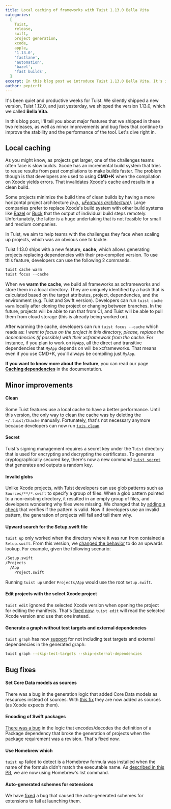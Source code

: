 ```yaml
---
title: Local caching of frameworks with Tuist 1.13.0 Bella Vita
categories:
  [
    Tuist,
    release,
    swift,
    project generation,
    xcode,
    apple,
    '1.13.0',
    'fastlane',
    'automation',
    'bazel',
    'fast builds',
  ]
excerpt: In this blog post we introduce Tuist 1.13.0 Bella Vita. It's is a huge leap forward for Tuist because it introduces a new feature, local cache, to help teams speed up their buidls. This version also ships with significant improvements and some bug fixes.
author: pepicrft
---
```


It's been quiet and productive weeks for Tuist.
We silently shipped a new version, Tuist 1.12.0,
and just yesterday,
we shipped the version 1.13.0,
which we called **Bella Vita**.

In this blog post,
I'll tell you about major features that we shipped in these two releases,
as well as minor improvements and bug fixes that continue to improve the stability and the performance of the tool.
Let's dive right in.

## Local caching

As you might know,
as projects get larger, one of the challenges teams often face is slow builds.
Xcode has an incremental build system that tries to reuse results from past compilations to make builds faster.
The problem though is that developers are used to using **CMD+K** when the compilation on Xcode yields errors.
That invalidates Xcode's cache and results in a clean build.

Some projects minimize the build time of clean builds by having a more horizontal project architecture _(e.g., [µFeatures architecture](https://docs.tuist.io/building-at-scale/microfeatures/))_. Large companies prefer to replace Xcode's build system with other build systems like [Bazel](https://bazel.build) or [Buck](https://buck.build/) that the output of individual build steps remotely. Unfortunately, the latter is a huge undertaking that is not feasible for small and medium companies.

In Tuist, we aim to help teams with the challenges they face when scaling up projects, which was an obvious one to tackle.

Tuist 1.13.0 ships with a new feature, **cache**, which allows generating projects replacing dependencies with their pre-compiled version. To use this feature, developers can use the following 2 commands.

```swift
tuist cache warm
tuist focus --cache
```

When we **warm the cache**, we build all frameworks as xcframeworks and store them in a local directory. They are uniquely identified by a hash that is calculated based on the target attributes, project, dependencies, and the environment (e.g. Tuist and Swift version). Developers can run `tuist cache warm` locally after cloning the project or changing between branches. In the future, projects will be able to run that from CI, and Tuist will be able to pull them from cloud storage (this is already being worked on).

After warming the cache, developers can run `tuist focus --cache` which reads as: _I want to focus on the project in this directory, please, replace the dependencies (if possible) with their xcframework from the cache_. For instance, if you plan to work on `MyApp`, all the direct and transitive dependencies that `MyApp` depends on will be xcframeworks. That means even if you use CMD+K, you'll always be compiling just `MyApp`.

**If you want to know more about the feature**, you can read our page [**Caching dependencies**](https://docs.tuist.io/building-at-scale/caching/) in the documentation.

## Minor improvements

#### Clean

Some Tuist features use a local cache to have a better performance. Until this version, the only way to clean the cache was by deleting the `~/.tuist/Chache` manually. Fortunately, that's not necessary anymore because developers can now run [`tuis clean`](https://github.com/tuist/tuist/pull/1516).

#### Secret

Tuist's signing management requires a secret key under the `Tuist` directory that is used for encrypting and decrypting the certificates. To generate cryptographically secured key, there's now a new command [`tuist secret`](https://github.com/tuist/tuist/pull/1471) that generates and outputs a random key.

#### Invalid globs

Unlike Xcode projects, with Tuist developers can use glob patterns such as `Sources/**/*.swift` to specify a group of files.
When a glob pattern pointed to a non-existing directory, it resulted in an empty group of files, and developers wondering why files were missing.
We changed that by [adding a check](https://github.com/tuist/tuist/pull/1523) that verifies if the pattern is valid. Now if developers use an invalid pattern, the generation of projects will fail and tell them why.

#### Upward search for the Setup.swift file

`tuist up` only worked when the directory where it was run from contained a `Setup.swift`.
From this version, we [changed the behavior](https://github.com/tuist/tuist/pull/1513) to do an upwards lookup. For example, given the following scenario:

```bash
/Setup.swift
/Projects
  /App
    Project.swift
```

Running `tuist up` under `Projects/App` would use the root `Setup.swift`.

#### Edit projects with the select Xcode project

`tuist edit` ignored the selected Xcode version when opening the project for editing the manifests. That's [fixed now](https://github.com/tuist/tuist/pull/1511). `tuist edit` will read the selected Xcode version and use that one instead.

#### Generate a graph without test targets and external dependencies

`tuist graph` has now [support](https://github.com/tuist/tuist/pull/1540) for not including test targets and external dependencies in the generated graph:

```bash
tuist graph --skip-test-targets --skip-external-dependencies
```

## Bug fixes

#### Set Core Data models as sources

There was a bug in the generation logic that added Core Data models as resources instead of sources. With [this fix](https://github.com/tuist/tuist/pull/1542) they are now added as sources (as Xcode expects them).

#### Encoding of Swift packages

[There was a bug](https://github.com/tuist/tuist/pull/1558) in the logic that encodes/decodes the definition of a Package dependency that broke the generation of projects when the package requirement was a revision. That's fixed now.

#### Use Homebrew which

`tuist up` failed to detect is a Homebrew formula was installed when the name of the formula didn't match the executable name. As [described in this PR](https://github.com/tuist/tuist/pull/1544), we are now using Homebrew's list command.

#### Auto-generated schemes for extensions

We have [fixed](https://github.com/tuist/tuist/pull/1545) a bug that caused the auto-generated schemes for extensions to fail at launching them.
